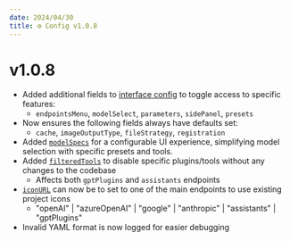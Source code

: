 ```yaml
---
date: 2024/04/30
title: ⚙️ Config v1.0.8
---
```


# v1.0.8

- Added additional fields to [interface config](./custom_config.md#interface-object-structure) to toggle access to specific features:
    - `endpointsMenu`, `modelSelect`, `parameters`, `sidePanel`, `presets`
- Now ensures the following fields always have defaults set:
    - `cache`, `imageOutputType`, `fileStrategy`, `registration`
- Added [`modelSpecs`](./custom_config.md#model-specs-object-structure) for a configurable UI experience, simplifying model selection with specific presets and tools.
- Added [`filteredTools`](./custom_config.md#filteredtools) to disable specific plugins/tools without any changes to the codebase
    - Affects both `gptPlugins` and `assistants` endpoints
- [`iconURL`](./custom_config.md#iconurl) can now be to set to one of the main endpoints to use existing project icons
    - "openAI" | "azureOpenAI" | "google" | "anthropic" | "assistants" | "gptPlugins"
- Invalid YAML format is now logged for easier debugging